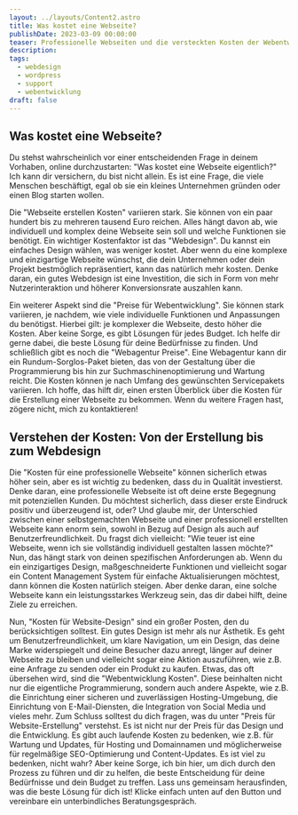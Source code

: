 ```yaml
---
layout: ../layouts/Content2.astro
title: Was kostet eine Webseite?
publishDate: 2023-03-09 00:00:00
teaser: Professionelle Webseiten und die versteckten Kosten der Webentwicklung
description:
tags:
  - webdesign
  - wordpress
  - support
  - webentwicklung
draft: false
---
```


## Was kostet eine Webseite?
Du stehst wahrscheinlich vor einer entscheidenden Frage in deinem Vorhaben, online durchzustarten: "Was kostet eine Webseite eigentlich?" Ich kann dir versichern, du bist nicht allein. Es ist eine Frage, die viele Menschen beschäftigt, egal ob sie ein kleines Unternehmen gründen oder einen Blog starten wollen.

Die "Webseite erstellen Kosten" variieren stark. Sie können von ein paar hundert bis zu mehreren tausend Euro reichen. Alles hängt davon ab, wie individuell und komplex deine Webseite sein soll und welche Funktionen sie benötigt.
Ein wichtiger Kostenfaktor ist das "Webdesign". Du kannst ein einfaches Design wählen, was weniger kostet. Aber wenn du eine komplexe und einzigartige Webseite wünschst, die dein Unternehmen oder dein Projekt bestmöglich repräsentiert, kann das natürlich mehr kosten. Denke daran, ein gutes Webdesign ist eine Investition, die sich in Form von mehr Nutzerinteraktion und höherer Konversionsrate auszahlen kann.

Ein weiterer Aspekt sind die "Preise für Webentwicklung". Sie können stark variieren, je nachdem, wie viele individuelle Funktionen und Anpassungen du benötigst. Hierbei gilt: je komplexer die Webseite, desto höher die Kosten. Aber keine Sorge, es gibt Lösungen für jedes Budget. Ich helfe dir gerne dabei, die beste Lösung für deine Bedürfnisse zu finden.
Und schließlich gibt es noch die "Webagentur Preise". Eine Webagentur kann dir ein Rundum-Sorglos-Paket bieten, das von der Gestaltung über die Programmierung bis hin zur Suchmaschinenoptimierung und Wartung reicht. Die Kosten können je nach Umfang des gewünschten Servicepakets variieren.
Ich hoffe, das hilft dir, einen ersten Überblick über die Kosten für die Erstellung einer Webseite zu bekommen. Wenn du weitere Fragen hast, zögere nicht, mich zu kontaktieren!


<ImageWD />
<CTA classes="mb-5 p-3 text-center" />

## Verstehen der Kosten: Von der Erstellung bis zum Webdesign
Die "Kosten für eine professionelle Webseite" können sicherlich etwas höher sein, aber es ist wichtig zu bedenken, dass du in Qualität investierst. Denke daran, eine professionelle Webseite ist oft deine erste Begegnung mit potenziellen Kunden. Du möchtest sicherlich, dass dieser erste Eindruck positiv und überzeugend ist, oder? Und glaube mir, der Unterschied zwischen einer selbstgemachten Webseite und einer professionell erstellten Webseite kann enorm sein, sowohl in Bezug auf Design als auch auf Benutzerfreundlichkeit.
Du fragst dich vielleicht: "Wie teuer ist eine Webseite, wenn ich sie vollständig individuell gestalten lassen möchte?" Nun, das hängt stark von deinen spezifischen Anforderungen ab. Wenn du ein einzigartiges Design, maßgeschneiderte Funktionen und vielleicht sogar ein Content Management System für einfache Aktualisierungen möchtest, dann können die Kosten natürlich steigen. Aber denke daran, eine solche Webseite kann ein leistungsstarkes Werkzeug sein, das dir dabei hilft, deine Ziele zu erreichen.

Nun, "Kosten für Website-Design" sind ein großer Posten, den du berücksichtigen solltest. Ein gutes Design ist mehr als nur Ästhetik. Es geht um Benutzerfreundlichkeit, um klare Navigation, um ein Design, das deine Marke widerspiegelt und deine Besucher dazu anregt, länger auf deiner Webseite zu bleiben und vielleicht sogar eine Aktion auszuführen, wie z.B. eine Anfrage zu senden oder ein Produkt zu kaufen.
Etwas, das oft übersehen wird, sind die "Webentwicklung Kosten". Diese beinhalten nicht nur die eigentliche Programmierung, sondern auch andere Aspekte, wie z.B. die Einrichtung einer sicheren und zuverlässigen Hosting-Umgebung, die Einrichtung von E-Mail-Diensten, die Integration von Social Media und vieles mehr.
Zum Schluss solltest du dich fragen, was du unter "Preis für Website-Erstellung" verstehst. Es ist nicht nur der Preis für das Design und die Entwicklung. Es gibt auch laufende Kosten zu bedenken, wie z.B. für Wartung und Updates, für Hosting und Domainnamen und möglicherweise für regelmäßige SEO-Optimierung und Content-Updates.
Es ist viel zu bedenken, nicht wahr? Aber keine Sorge, ich bin hier, um dich durch den Prozess zu führen und dir zu helfen, die beste Entscheidung für deine Bedürfnisse und dein Budget zu treffen. Lass uns gemeinsam herausfinden, was die beste Lösung für dich ist! Klicke einfach unten auf den Button und vereinbare ein unterbindliches Beratungsgespräch.

<ImageWD />
<CTA classes="mb-5 p-3 text-center" />
